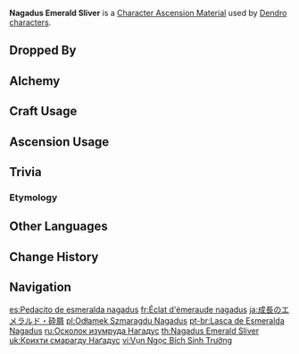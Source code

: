 {{Item Infobox
|id           = 104131
|image        = Item Nagadus Emerald Sliver.png
|type         = Character Ascension Materials
|invCategory  = Character Development Items
|group        = Nagadus Emerald
|group2       = Ascension Gems
|quality      = 2
|description  = Character Ascension Material.
|source1      = Dropped by [[Normal Bosses]]
|source2      = [[Alchemy]]
|source3      = {{Sold By}}
|source4      = [[Commission]] Bonus Rewards
|source5      = [[Parametric Transformer]]
}}
'''Nagadus Emerald Sliver''' is a [[Character Ascension Material]] used by [[Dendro]] [[characters]].

==Dropped By==
{{Dropped By}}

==Alchemy==
{{Recipe
|type = Converting
|Agnidus Agate Sliver = 1
|Dust of Azoth = 1
|sort = Agnidus Agate Sliver;Dust of Azoth
}}
{{Recipe
|type = Converting
|Varunada Lazurite Sliver = 1
|Dust of Azoth = 1
|sort = Varunada Lazurite Sliver;Dust of Azoth
}}
{{Recipe
|type = Converting
|Vajrada Amethyst Sliver = 1
|Dust of Azoth = 1
|sort = Vajrada Amethyst Sliver;Dust of Azoth
}}
{{Recipe
|type = Converting
|Vayuda Turquoise Sliver = 1
|Dust of Azoth = 1
|sort = Vayuda Turquoise Sliver;Dust of Azoth
}}
{{Recipe
|type = Converting
|Shivada Jade Sliver = 1
|Dust of Azoth = 1
|sort = Shivada Jade Sliver;Dust of Azoth
}}
{{Recipe
|type = Converting
|Prithiva Topaz Sliver = 1
|Dust of Azoth = 1
|sort = Prithiva Topaz Sliver;Dust of Azoth
}}

==Craft Usage==
{{Craft Usage}}

==Ascension Usage==
{{Ascension Usage}}

==Trivia==
===Etymology===
{{Transclude|Nagadus Emerald|Etymology}}

==Other Languages==
{{Other Languages
|en      = Nagadus Emerald Sliver
|zhs     = 生长碧翡碎屑
|zhs_rm  = Shēngzhǎng Bìfěi Suìxiè
|zht     = 生長碧翡碎屑
|zht_rm  = Shēngzhǎng Bìfěi Suìxiè
|zh_tl   = 
|ja      = 成長のエメラルド・砕屑
|ja_rm   = Seichou no Emerarudo - Saisetsu{{Assumed}}
|ja_tl   = 
|ko      = 자라나는 {{tt|비취|翡翠}} 가루
|ko_rm   = Jarananeun Bichwi Garu
|ko_tl   = Growing Jade Dust
|es      = Pedacito de esmeralda nagadus
|es_tl   = Nagadus Emerald Nibble
|fr      = Éclat d'émeraude nagadus
|fr_tl   = Nagadus Emerald Sliver
|ru      = Осколок изумруда Нагадус
|ru_tl   = Nagadus Emerald Sliver
|th      = Nagadus Emerald Sliver
|vi      = Vụn Ngọc Bích Sinh Trưởng
|vi_tl   = 
|de      = Nagadus-Smaragd-Splitter
|de_tl   = Nagadus Emerald Sliver
|id      = Nagadus Emerald Sliver
|pt      = Lasca de Esmeralda Nagadus
|pt_tl   = 
|tr      = Nagadus Zümrüdü Tozu
|tr_tl   = 
|it      = Scheggia di smeraldo Nagadus
|it_tl   = Nagadus Emerald Shard
}}

==Change History==
{{Change History|3.0}}

==Navigation==
{{Development Item Navbox|Character Ascension Materials}}

[[es:Pedacito de esmeralda nagadus]]
[[fr:Éclat d'émeraude nagadus]]
[[ja:成長のエメラルド・砕屑]]
[[pl:Odłamek Szmaragdu Nagadus]]
[[pt-br:Lasca de Esmeralda Nagadus]]
[[ru:Осколок изумруда Нагадус]]
[[th:Nagadus Emerald Sliver]]
[[uk:Крихти смарагду Наґадус]]
[[vi:Vụn Ngọc Bích Sinh Trưởng]]